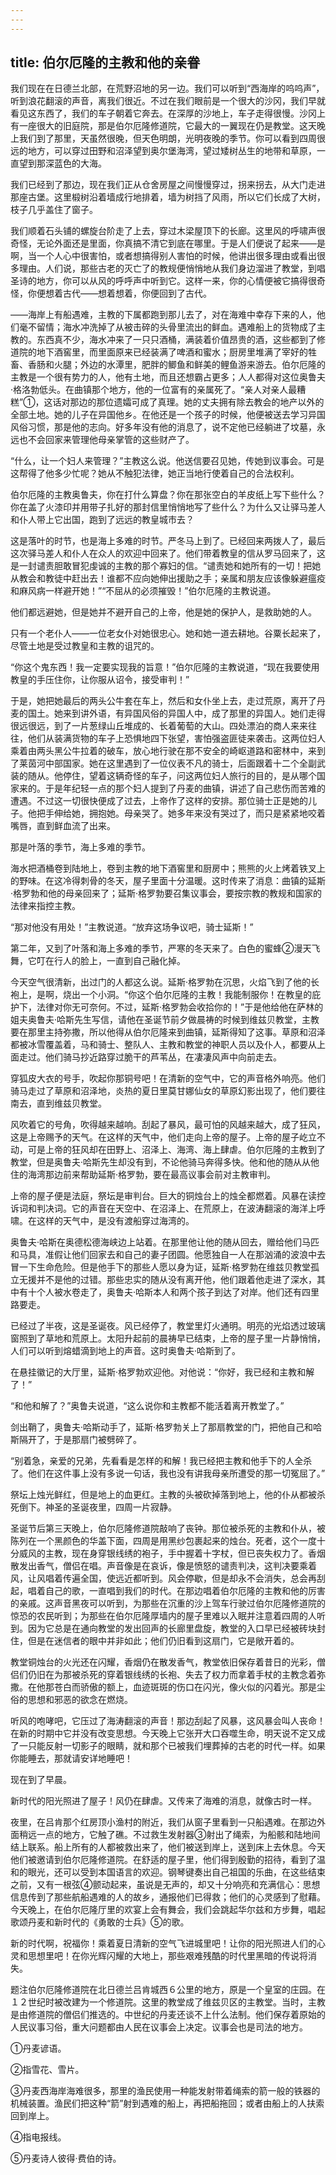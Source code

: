 ```yaml
---
---
---
```

title: 伯尔厄隆的主教和他的亲眷
---




我们现在在日德兰北部，在荒野沼地的另一边。我们可以听到“西海岸的呜呜声”，听到浪花翻滚的声音，离我们很近。不过在我们眼前是一个很大的沙冈，我们早就看见这东西了，我们的车子朝着它奔去。在深厚的沙地上，车子走得很慢。沙冈上有一座很大的旧庭院，那是伯尔厄隆修道院，它最大的一翼现在仍是教堂。这天晚上我们到了那里，天虽然很晚，但天色明朗，光明夜晚的季节。你可以看到四周很远的地方，可以穿过田野和沼泽望到奥尔堡海湾，望过矮树丛生的地带和草原，一直望到那深蓝色的大海。

我们已经到了那边，现在我们正从仓舍房屋之间慢慢穿过，拐来拐去，从大门走进那座古堡。这里椴树沿着墙成行地排着，墙为树挡了风雨，所以它们长成了大树，枝子几乎盖住了窗子。

我们顺着石头铺的螺旋台阶走了上去，穿过木梁屋顶下的长廊。这里风的呼啸声很奇怪，无论外面还是里面，你真搞不清它到底在哪里。于是人们便说了起来——是啊，当一个人心中很害怕，或者想搞得别人害怕的时候，他讲出很多理由或看出很多理由。人们说，那些古老的灭亡了的教规便悄悄地从我们身边溜进了教堂，到唱圣诗的地方，你可以从风的呼呼声中听到它。这样一来，你的心情便被它搞得很奇怪，你便想着古代——想着想着，你便回到了古代。

——海岸上有船遇难，主教的下属都跑到那儿去了，对在海难中幸存下来的人，他们毫不留情；海水冲洗掉了从被击碎的头骨里流出的鲜血。遇难船上的货物成了主教的。东西真不少，海水冲来了一只只酒桶，满装着价值昂贵的酒，这些都到了修道院的地下酒窖里，而里面原来已经装满了啤酒和蜜水；厨房里堆满了宰好的牲畜、香肠和火腿；外边的水潭里，肥胖的鲫鱼和鲜美的鲤鱼游来游去。伯尔厄隆的主教是一个很有势力的人，他有土地，而且还想霸占更多；人人都得对这位奥鲁夫·格洛勃低头。在曲镇那个地方，他的一位富有的亲属死了。“亲人对亲人最糟糕”①，这话对那边的那位遗孀可成了真理。她的丈夫拥有除去教会的地产以外的全部土地。她的儿子在异国他乡。在他还是一个孩子的时候，他便被送去学习异国风俗习惯，那是他的志向。好多年没有他的消息了，说不定他已经躺进了坟墓，永远也不会回家来管理他母亲掌管的这些财产了。

“什么，让一个妇人来管理？”主教这么说。他送信要召见她，传她到议事会。可是这帮得了他多少忙呢？她从不触犯法律，她正当地行使着自己的合法权利。

伯尔厄隆的主教奥鲁夫，你在打什么算盘？你在那张空白的羊皮纸上写下些什么？你在盖了火漆印并用带子扎好的那封信里悄悄地写了些什么？为什么又让驿马差人和仆人带上它出国，跑到了远远的教皇城市去？

这是落叶的时节，也是海上多难的时节。严冬马上到了。已经回来两拨人了，最后这次驿马差人和仆人在众人的欢迎中回来了。他们带着教皇的信从罗马回来了，这是一封谴责胆敢冒犯虔诚的主教的那个寡妇的信。“谴责她和她所有的一切！把她从教会和教徒中赶出去！谁都不应向她伸出援助之手；亲属和朋友应该像躲避瘟疫和麻风病一样避开她！”“不屈从的必须摧毁！”伯尔厄隆的主教说道。

他们都远避她，但是她并不避开自己的上帝，他是她的保护人，是救助她的人。

只有一个老仆人——一位老女仆对她很忠心。她和她一道去耕地。谷粟长起来了，尽管土地是受过教皇和主教的诅咒的。

“你这个鬼东西！我一定要实现我的旨意！”伯尔厄隆的主教说道，“现在我要使用教皇的手压住你，让你服从诏令，接受审判！”

于是，她把她最后的两头公牛套在车上，然后和女仆坐上去，走过荒原，离开了丹麦的国土。她来到讲外语，有异国风俗的异国人中，成了那里的异国人。她们走得很远很远，到了一片葱绿山丘堆成的、长着葡萄的大山。四处漂泊的商人来来往往，他们从装满货物的车子上恐惧地四下张望，害怕强盗匪徒来袭击。这两位妇人乘着由两头黑公牛拉着的破车，放心地行驶在那不安全的崎岖道路和密林中，来到了莱茵河中部国家。她在这里遇到了一位仪表不凡的骑士，后面跟着十二个全副武装的随从。他停住，望着这辆奇怪的车子，问这两位妇人旅行的目的，是从哪个国家来的。于是年纪轻一点的那个妇人提到了丹麦的曲镇，讲述了自己悲伤而苦难的遭遇。不过这一切很快便成了过去，上帝作了这样的安排。那位骑士正是她的儿子。他把手伸给她，拥抱她。母亲哭了。她多年来没有哭过了，而只是紧紧地咬着嘴唇，直到鲜血流了出来。

那是叶落的季节，海上多难的季节。

海水把酒桶卷到陆地上，卷到主教的地下酒窖里和厨房中；熊熊的火上烤着铁叉上的野味。在这冷得刺骨的冬天，屋子里面十分温暖。这时传来了消息：曲镇的延斯·格罗勃和他的母亲回来了；延斯·格罗勃要召集议事会，要按宗教的教规和国家的法律来指控主教。

“那对他没有用处！”主教说道。“放弃这场争议吧，骑士延斯！”

第二年，又到了叶落和海上多难的季节，严寒的冬天来了。白色的蜜蜂②漫天飞舞，它叮在行人的脸上，一直到自己融化掉。

今天空气很清新，出过门的人都这么说。延斯·格罗勃在沉思，火焰飞到了他的长袍上，是啊，烧出一个小洞。“你这个伯尔厄隆的主教！我能制服你！在教皇的庇护下，法律对你无可奈何。不过，延斯·格罗勃会收拾你的！”于是他给他在萨林的姐夫奥鲁夫·哈斯先生写信，请他在圣诞节前夕做晨祷的时候到维兹贝教堂，主教要在那里主持弥撒，所以他得从伯尔厄隆来到曲镇，延斯得知了这事。草原和沼泽都被冰雪覆盖着，马和骑士、整队人、主教和教堂的神职人员以及仆人，都要从上面走过。他们骑马抄近路穿过脆干的芦苇丛，在凄凄风声中向前走去。

穿狐皮大衣的号手，吹起你那铜号吧！在清新的空气中，它的声音格外响亮。他们骑马走过了草原和沼泽地，炎热的夏日里莫甘娜仙女的草原幻影出现了，他们要往南去，直到维兹贝教堂。

风吹着它的号角，吹得越来越响。刮起了暴风，最可怕的风越来越大，成了狂风，这是上帝赐予的天气。在这样的天气中，他们走向上帝的屋子。上帝的屋子屹立不动，可是上帝的狂风却在田野上、沼泽上、海湾、海上肆虐。伯尔厄隆的主教到了教堂，但是奥鲁夫·哈斯先生却没有到，不论他骑马奔得多快。他和他的随从从他住的海湾那边前来帮助延斯·格罗勃，要在最高议事会前对主教审判。

上帝的屋子便是法庭，祭坛是审判台。巨大的铜烛台上的烛全都燃着。风暴在读控诉词和判决词。它的声音在天空中、在沼泽上、在荒原上，在波涛翻滚的海洋上呼啸。在这样的天气中，是没有渡船穿过海湾的。

奥鲁夫·哈斯在奥德松德海峡边上站着。在那里他让他的随从回去，赠给他们马匹和马具，准假让他们回家去和自己的妻子团圆。他愿独自一人在那汹涌的波浪中去冒一下生命危险。但是他手下的那些人愿以身为证，延斯·格罗勃在维兹贝教堂孤立无援并不是他的过错。那些忠实的随从没有离开他，他们跟着他走进了深水，其中有十个人被水卷走了，奥鲁夫·哈斯本人和两个孩子到达了对岸。他们还有四里路要走。

已经过了半夜，这是圣诞夜。风已经停了，教堂里灯火通明。明亮的光焰透过玻璃窗照到了草地和荒原上。太阳升起前的晨祷早已结束，上帝的屋子里一片静悄悄，人们可以听到熔蜡滴到地上的声音。这时奥鲁夫·哈斯到了。

在悬挂徽记的大厅里，延斯·格罗勃欢迎他。对他说：“你好，我已经和主教和解了！”

“和他和解了？”奥鲁夫说道，“这么说你和主教都不能活着离开教堂了。”

剑出鞘了，奥鲁夫·哈斯动手了，延斯·格罗勃关上了那扇教堂的门，把他自己和哈斯隔开了，于是那扇门被劈碎了。

“别着急，亲爱的兄弟，先看看是怎样的和解！我已经把主教和他手下的人全杀了。他们在这件事上没有多说一句话，我也没有讲我母亲所遭受的那一切冤屈了。”

祭坛上烛光鲜红，但是地上的血更红。主教的头被砍掉落到地上，他的仆从都被杀死倒下。神圣的圣诞夜里，四周一片寂静。

圣诞节后第三天晚上，伯尔厄隆修道院敲响了丧钟。那位被杀死的主教和仆从，被陈列在一个黑颜色的华盖下面，四周是用黑纱包裹起来的烛台。死者，这个一度十分威风的主教，现在身穿银线绣的袍子，手中握着十字杖，但已丧失权力了。香烟散发出香气，僧侣在唱。声音像是在哀诉，像是愤怒的谴责判决，这判决要乘着风，让风唱着传遍全国，使远近都听到。风会停歇，但是却永不会消失，总会再刮起，唱着自己的歌，一直唱到我们的时代。在那边唱着伯尔厄隆的主教和他的厉害的亲戚。这声音黑夜可以听到，为那些在沉重的沙上驾车行驶过伯尔厄隆修道院的惊恐的农民听到；为那些在伯尔厄隆厚墙内的屋子里难以入眠并注意着四周的人听到。因为它总是在通向教堂的发出回声的长廊里盘旋，教堂的入口早已经被砖块封住，但是在迷信者的眼中并非如此；他们仍旧看到这扇门，它是敞开着的。

教堂铜烛台的火光还在闪耀，香烟仍在散发香气，教堂依旧保存着昔日的光彩，僧侣们仍旧在为那被杀死的穿着银线绣的长袍、失去了权力而拿着手杖的主教念着弥撒。在他那苍白而骄傲的额上，血迹斑斑的伤口在闪光，像火似的闪着光。那是尘俗的思想和邪恶的欲念在燃烧。

听风的咆哮吧，它压过了海涛翻滚的声音！那边刮起了风暴，这风暴会叫人丧命！在新的时期中它并没有改变思想。今天晚上它张开大口吞噬生命，明天说不定又成了一只能反射一切影子的眼睛，就和那个已被我们埋葬掉的古老的时代一样。如果你能睡去，那就请安详地睡吧！

现在到了早晨。

新时代的阳光照进了屋子！风仍在肆虐。又传来了海难的消息，就像古时一样。

夜里，在吕肯那个红房顶小渔村的附近，我们从窗子里看到一只船遇难。在那边外面稍远一点的地方，它触了礁。不过救生发射器③射出了绳索，为船骸和陆地间结上联系。船上所有的人都被救出来了，他们被送到岸上，送到床上去休息。今天他们被邀请到伯尔厄隆修道院。在舒适的屋子里，他们得到殷勤的招待，看到了温和的眼光，还可以受到本国语言的欢迎。钢琴键奏出自己祖国的乐曲，在这些结束之前，又有一根弦④颤动起来，虽说是无声的，却又十分响亮和充满信心：思想信息传到了那些航船遇难的人的故乡，通报他们已得救；他们的心灵感到了慰藉。今天晚上，在伯尔厄隆厅里的欢宴上会有舞会，我们会跳起华尔兹和方步舞，唱起歌颂丹麦和新时代的《勇敢的士兵》⑤的歌。

新的时代啊，祝福你！乘着夏日清新的空气飞进城里吧！让你的阳光照进人们的心灵和思想里吧！在你光辉闪耀的大地上，那些艰难残酷的时代里黑暗的传说将消失。

题注伯尔厄隆修道院在北日德兰吕肯城西６公里的地方，原是一个皇室的庄园。在１２世纪时被改建为一个修道院。这里的教堂成了维兹贝区的主教堂。当时，主教是由修道院的僧侣们推选的。中世纪的丹麦还谈不上什么法制。他们保存着原始的人民议事习俗，重大问题都由人民在议事会上决定。议事会也是司法的地方。

①丹麦谚语。

②指雪花、雪片。

③丹麦西海岸海难很多，那里的渔民使用一种能发射带着绳索的箭一般的铁器的机械装置。渔民们把这种“箭”射到遇难的船上，再把船拖回；或者由船上的人扶索回到岸上。

④指电报线。

⑤丹麦诗人彼得·费伯的诗。